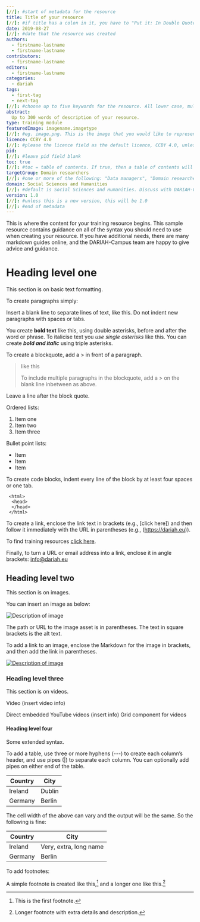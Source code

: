 ```yaml
---
[//]: #start of metadata for the resource
title: Title of your resource
[//]: #if title has a colon in it, you have to "Put it: In Double Quotes". If it also includes a quote, "You Can:'nest them'"
date: 2019-08-27
[//]: #date that the resource was created
authors:
  - firstname-lastname
  - firstname-lastname
contributors:
  - firstname-lastname
editors:
  - firstname-lastname
categories:
  - dariah
tags:
  - first-tag
  - next-tag
[//]: #choose up to five keywords for the resource. All lower case, multiple words joined by hyphens. The current tags are: augmented-reality; big-data; citizen-science; data-management; data-modeling; data-visualisation; design-based-research; dh; editing-tools; e-heritage; feminism; geotagging; lexicography; literacies; mooc; multimodality; ontologies; open-access; open-education; open-science; research-infrastructures; scholarly-editions; scholarly-publishing; sound-studies; spatial-humanities; speech-technology; sustainability; tei; training-education; xml; xpath; xslt. You can suggest more if required.
abstract:
  Up to 300 words of description of your resource.
type: training module
featuredImage: imagename.imagetype
[//]: #eg. image.png. This is the image that you would like to represent your resource.
licence: CCBY 4.0
[//]: #please the licence field as the default licence, CCBY 4.0, unless you have discussed a different licence with a DARIAH-Campus editor
pid:
[//]: #leave pid field blank
toc: true
[//]: #toc = table of contents. If true, then a table of contents will be generated. If false, non will appear.
targetGroup: Domain researchers
[//]: #one or more of the following: "Data managers", "Domain researchers", "Data service engineers", "Data scientists/analysts"
domain: Social Sciences and Humanities
[//]: #default is Social Sciences and Humanities. Discuss with DARIAH-Campus editor if there is any other target domain.
version: 1.0
[//]: #unless this is a new version, this will be 1.0
[//]: #end of metadata
---
```


This is where the content for your training resource begins. This sample resource contains guidance on all of the syntax you should need to use when creating your resource. If you have additional needs, there are many markdown guides online, and the DARIAH-Campus team are happy to give advice and guidance.

# Heading level one

This section is on basic text formatting.

To create paragraphs simply:

Insert a blank line to separate lines of text, like this. Do not indent new paragraphs with spaces or tabs.

You create **bold text** like this, using double asterisks, before and after the word or phrase. To italicise text you *use single asterisks* like this. You can create ***bold and italic*** using triple asterisks.

To create a blockquote, add a > in front of a paragraph.
> like this
>
> To include multiple paragraphs in the blockquote, add a > on the blank line inbetween as above.

Leave a line after the block quote.

Ordered lists:
1. Item one
2. Item two
3. Item three

Bullet point lists:
- Item
- Item
- Item

To create code blocks, indent every line of the block by at least four spaces or one tab.

     <html>
      <head>
      </head>
     </html>

To create a link, enclose the link text in brackets (e.g., [click here]) and then follow it immediately with the URL in parentheses (e.g., (https://dariah.eu)).

To find training resources [click here](https://dariah.eu).

Finally, to turn a URL or email address into a link, enclose it in angle brackets:
<info@dariah.eu>

## Heading level two

This section is on images.

You can insert an image as below:

![Description of image](images/imagename.png)

The path or URL to the image asset is in parentheses. The text in square brackets is the alt text.

To add a link to an image, enclose the Markdown for the image in brackets, and then add the link in parentheses.

[![Description of image](images/imagename.png)](https://linktotheimage.eu)

### Heading level three

This section is on videos.

Video (insert video info)

Direct embedded YouTube videos (insert info)
Grid component for videos

#### Heading level four

Some extended syntax.

To add a table, use three or more hyphens (---) to create each column’s header, and use pipes (|) to separate each column. You can optionally add pipes on either end of the table.

| Country     | City        |
| ----------- | ----------- |
| Ireland     | Dublin      |
| Germany     | Berlin      |

The cell width of the above can vary and the output will be the same. So the following is fine:

| Country     | City        |
| ----------- | ----------- |
| Ireland     | Very, extra, long name |
| Germany     | Berlin      |

To add footnotes:

A simple footnote is created like this,[^1] and a longer one like this.[^bignote]

[^1]: This is the first footnote.
[^bignote]: Longer footnote with extra details and description.
